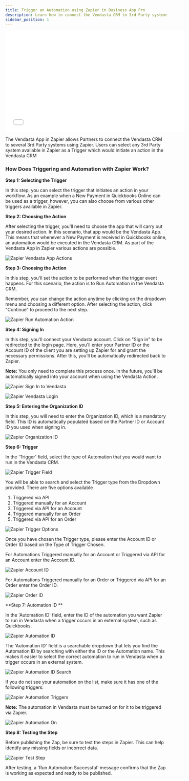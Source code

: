 ```yaml
---
title: Trigger an Automation using Zapier in Business App Pro
description: Learn how to connect the Vendasta CRM to 3rd Party systems using Zapier and trigger automations.
sidebar_position: 1
---
```


<iframe src="//www.youtube-nocookie.com/embed/cnIpC7vSHFE" width="560" height="315" frameborder="0" allowFullScreen></iframe>

The Vendasta App in Zapier allows Partners to connect the Vendasta CRM to several 3rd Party systems using Zapier. Users can select any 3rd Party system available in Zapier as a Trigger which would initiate an action in the Vendasta CRM

### **How Does Triggering and Automation with Zapier Work?**

**Step 1: Selecting the Trigger**

In this step, you can select the trigger that initiates an action in your workflow. As an example when a New Payment in Quickbooks Online can be used as a trigger, however, you can also choose from various other triggers available in Zapier.

**Step 2: Choosing the Action**

After selecting the trigger, you'll need to choose the app that will carry out your desired action. In this scenario, that app would be the Vendasta App. This means that whenever a New Payment is received in Quickbooks online, an automation would be executed in the Vendasta CRM. As part of the Vendasta App in Zapier various actions are possible.

![Zapier Vendasta App Actions](/img/business-app/zapier/zapier-vendasta-app-1.jpg)

**Step 3: Choosing the Action**

In this step, you'll set the action to be performed when the trigger event happens. For this scenario, the action is to Run Automation in the Vendasta CRM.

Remember, you can change the action anytime by clicking on the dropdown menu and choosing a different option. After selecting the action, click "Continue" to proceed to the next step.

![Zapier Run Automation Action](/img/business-app/zapier/zapier-vendasta-app-2.jpg)

**Step 4: Signing In**

In this step, you'll connect your Vendasta account. Click on "Sign in" to be redirected to the login page. Here, you'll enter your Partner ID or the Account ID of the client you are setting up Zapier for and grant the necessary permissions. After this, you'll be automatically redirected back to Zapier.

**Note:** You only need to complete this process once. In the future, you'll be automatically signed into your account when using the Vendasta Action.

![Zapier Sign In to Vendasta](/img/business-app/zapier/zapier-vendasta-app-3.jpg)

![Zapier Vendasta Login](/img/business-app/zapier/zapier-vendasta-app-4.jpg)

**Step 5: Entering the Organization ID**

In this step, you will need to enter the Organization ID, which is a mandatory field. This ID is automatically populated based on the Partner ID or Account ID you used when signing in.

![Zapier Organization ID](/img/business-app/zapier/zapier-vendasta-app-5.jpg)

**Step 6: Trigger**

In the 'Trigger' field, select the type of Automation that you would want to run in the Vendasta CRM.

![Zapier Trigger Field](/img/business-app/zapier/zapier-vendasta-app-6.jpg)

You will be able to search and select the Trigger type from the Dropdown provided. There are five options available

1. Triggered via API
2. Triggered manually for an Account
3. Triggered via API for an Account
4. Triggered manually for an Order
5. Triggered via API for an Order

![Zapier Trigger Options](/img/business-app/zapier/zapier-vendasta-app-7.jpg)

Once you have chosen the Trigger type, please enter the Account ID or Order ID based on the Type of Trigger Chosen. 

For Automations Triggered manually for an Account or Triggered via API for an Account enter the Account ID.

![Zapier Account ID](/img/business-app/zapier/zapier-vendasta-app-8.jpg)

For Automations Triggered manually for an Order or Triggered via API for an Order enter the Order ID.

![Zapier Order ID](/img/business-app/zapier/zapier-vendasta-app-9.jpg)

**Step 7: Automation ID **

In the 'Automation ID' field, enter the ID of the automation you want Zapier to run in Vendasta when a trigger occurs in an external system, such as Quickbooks.

![Zapier Automation ID](/img/business-app/zapier/zapier-vendasta-app-10.jpg)

The 'Automation ID' field is a searchable dropdown that lets you find the Automation ID by searching with either the ID or the Automation name. This makes it easier to select the correct automation to run in Vendasta when a trigger occurs in an external system.

![Zapier Automation ID Search](/img/business-app/zapier/zapier-vendasta-app-11.jpg)

If you do not see your automation on the list, make sure it has one of the following triggers: 

![Zapier Automation Triggers](/img/business-app/zapier/zapier-vendasta-app-12.jpg)

**Note:** The automation in Vendasta must be turned on for it to be triggered via Zapier.

![Zapier Automation On](/img/business-app/zapier/zapier-vendasta-app-13.jpg)

**Step 8: Testing the Step**

Before publishing the Zap, be sure to test the steps in Zapier. This can help identify any missing fields or incorrect data.

![Zapier Test Step](/img/business-app/zapier/zapier-vendasta-app-14.jpg)

After testing, a 'Run Automation Successful' message confirms that the Zap is working as expected and ready to be published.